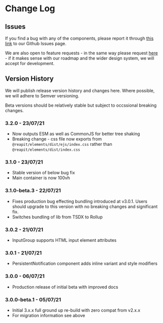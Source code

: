 <Meta title="ChangeLog" />

# Change Log

## Issues

If you find a bug with any of the components, please report it through [this link](https://github.com/reapit/foundations/issues/new?assignees=&labels=bug%2C+needs-triage%2C+elements&template=bug_report.md&title=) to our Github Issues page.

We are also open to feature requests - in the same way please request [here](https://github.com/reapit/foundations/issues/new?assignees=&labels=external-request%2C+needs-triage%2C+elements&template=feature_request.md&title=) - if it makes sense with our roadmap and the wider design system, we will accept for development.

## Version History

We will publish release version history and changes here. Where possible, we will adhere to Semver versioning. 

Beta versions should be relatively stable but subject to occssional breaking changes.

### **3.2.0 - 23/07/21**
  - Now outputs ESM as well as CommonJS for better tree shaking
  - Breaking change - css file now exports from `@reapit/elements/dist/ejs/index.css` rather than `@reapit/elements/dist/index.css`

### **3.1.0 - 23/07/21**
  - Stable version of below bug fix
  - Main container is now 100vh

### **3.1.0-beta.3 - 22/07/21**
  - Fixes production bug effecting bundling introduced at v3.0.1. Users should upgrade to this version with no breaking changes and significant fix.
  - Switches bundling of lib from TSDX to Rollup

### **3.0.2 - 21/07/21**
  - InputGroup supports HTML input element attributes

### **3.0.1 - 21/07/21**
  - PersistentNotification component adds inline variant and style modifiers

### **3.0.0 - 06/07/21**
  - Production release of initial beta with improved docs

### **3.0.0-beta.1 - 05/07/21**
  - Initial 3.x.x full ground up re-build with zero compat from v2.x.x
  - For migration information see above

